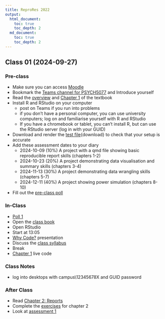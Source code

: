 ```yaml
---
title: ReproRes 2022
output: 
  html_document:
    toc: true
    toc_depth: 2
  md_document:
    toc: true
    toc_depth: 2
---
```


## Class 01 (2024-09-27)


### Pre-class 

- Make sure you can access [Moodle](https://moodle.gla.ac.uk/course/view.php?id=44432)
- Bookmark the [Teams channel for PSYCH5077](https://sway.cloud.microsoft/ZRGtRvWTGltD5q3P) and Introduce yourself
- Read the [overview](https://psyteachr.github.io/reprores-v4/) and [Chapter 1](https://psyteachr.github.io/reprores-v4/01-intro.html) of the textbook
- Install R and RStudio on your computer
    - post on Teams if you run into problems
    - if you don't have a personal computer, you can use university computers; log on and familiarise yourself with R and RStudio
    - If you have a chromebook or tablet, you can't install R, but can use the RStudio server (log in with your GUID)
- Download and render the [test file](https://debruine.github.io/reprores_2024/reprores_test.qmd){download} to check that your setup is accurate
- Add these assessment dates to your diary
    - 2024-10-09 (10%) A project with a qmd file showing basic reproducible report skills (chapters 1-2)
    - 2024-10-23 (20%) A project demonstrating data visualisation and summary skills (chapters 3-4)
    - 2024-11-13 (30%) A project demonstrating data wrangling skills (chapters 5-7)
    - 2024-12-11 (40%) A project showing power simulation (chapters 8-10)
- Fill out the [pre-class poll](https://forms.gle/iPwNuTg5aooVjSvN7)

### In-Class

- [Poll 1](https://debruine.github.io/reprores_2024/polls/poll-01.html)
- Open the [class book](https://psyteachr.github.io/reprores-v4/)
- Open RStudio 
- Start at 13:05
- [Why Code?](https://debruine.github.io/why-code/) presentation
- Discuss the [class syllabus](https://moodle.gla.ac.uk/course/view.php?id=44432)
- Break
- [Chapter 1](https://psyteachr.github.io/reprores-v4/01-intro.html) live code

### Class Notes

- log into desktops with campus\12345678X and GUID password


### After Class

- Read [Chapter 2: Reports](https://psyteachr.github.io/reprores-v4/02-reports.html)
- Complete the [exercises](https://psyteachr.github.io/reprores-v4/02-reports.html#sec-exercises-reports) for chapter 2
- Look at [assessment 1](https://psyteachr.github.io/reprores-v4/assessment-1.html)
